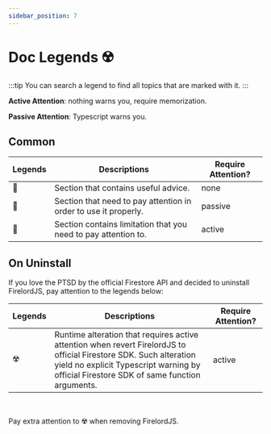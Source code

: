 ```yaml
---
sidebar_position: 7
---
```


# Doc Legends ☢️

:::tip
You can search a legend to find all topics that are marked with it.
:::

**Active Attention**: nothing warns you, require memorization.

**Passive Attention**: Typescript warns you.

## Common

| Legends | Descriptions                                                    | Require Attention? |
| ------- | --------------------------------------------------------------- | ------------------ |
| 🦤      | Section that contains useful advice.                            | none               |
| 🦜      | Section that need to pay attention in order to use it properly. | passive            |
| 🐧      | Section contains limitation that you need to pay attention to.  | active             |

## On Uninstall

If you love the PTSD by the official Firestore API and decided to uninstall FirelordJS, pay attention to the legends below:

| Legends | Descriptions                                                                                                                                                                                                   | Require Attention? |
| ------- | -------------------------------------------------------------------------------------------------------------------------------------------------------------------------------------------------------------- | ------------------ |
| ☢️      | Runtime alteration that requires active attention when revert FirelordJS to official Firestore SDK. Such alteration yield no explicit Typescript warning by official Firestore SDK of same function arguments. | active             |

<br />

Pay extra attention to ☢️ when removing FirelordJS.
